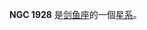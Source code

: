 {{NGCInfoBox|NGCID=NGC 1928|發現者=詹姆士·丹露帕|發現日期=1826年8月3日|其他編號=ESO 56-SC106|曆元=J2000.0|赤經=5時20分56.6秒
|赤緯=-69°28'41"|星座=剑鱼座|星體=星系|星等=11.9|表面亮度=|藍等=}}

'''NGC 1928''' 是[[剑鱼座|剑鱼座]]的一個[[星系|星系]]。

{{NGCReference|1928}}
{{Catalogs|NGC=1928}}